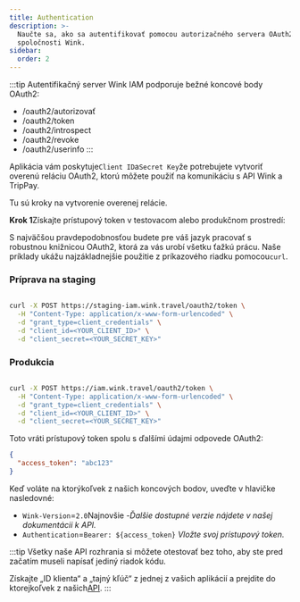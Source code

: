 ```yaml
---
title: Authentication
description: >-
  Naučte sa, ako sa autentifikovať pomocou autorizačného servera OAuth2 od
  spoločnosti Wink.
sidebar:
  order: 2
---
```

:::tip
Autentifikačný server Wink IAM podporuje bežné koncové body OAuth2:

* /oauth2/autorizovať
* /oauth2/token
* /oauth2/introspect
* /oauth2/revoke
* /oauth2/userinfo
  :::

Aplikácia vám poskytuje`Client ID`a`Secret Key`že potrebujete vytvoriť overenú reláciu OAuth2, ktorú môžete použiť na komunikáciu s API Wink a TripPay.

Tu sú kroky na vytvorenie overenej relácie.

**Krok 1**Získajte prístupový token v testovacom alebo produkčnom prostredí:

S najväčšou pravdepodobnosťou budete pre váš jazyk pracovať s robustnou knižnicou OAuth2, ktorá za vás urobí všetku ťažkú ​​prácu.
Naše príklady ukážu najzákladnejšie použitie z príkazového riadku pomocou`curl`.

### Príprava na staging

```bash

curl -X POST https://staging-iam.wink.travel/oauth2/token \
  -H "Content-Type: application/x-www-form-urlencoded" \
  -d "grant_type=client_credentials" \
  -d "client_id=<YOUR_CLIENT_ID>" \
  -d "client_secret=<YOUR_SECRET_KEY>"

```

### Produkcia

```bash

curl -X POST https://iam.wink.travel/oauth2/token \
  -H "Content-Type: application/x-www-form-urlencoded" \
  -d "grant_type=client_credentials" \
  -d "client_id=<YOUR_CLIENT_ID>" \
  -d "client_secret=<YOUR_SECRET_KEY>"

```

Toto vráti prístupový token spolu s ďalšími údajmi odpovede OAuth2:

```json
{
  "access_token": "abc123"
}
```

Keď voláte na ktorýkoľvek z našich koncových bodov, uveďte v hlavičke nasledovné:

* `Wink-Version`=`2.0`Najnovšie -*Ďalšie dostupné verzie nájdete v našej dokumentácii k API.*
* `Authentication`=`Bearer: ${access_token}` *Vložte svoj prístupový token.*

:::tip
Všetky naše API rozhrania si môžete otestovať bez toho, aby ste pred začatím museli napísať jediný riadok kódu.

Získajte „ID klienta“ a „tajný kľúč“ z jednej z vašich aplikácií a prejdite do ktorejkoľvek z našich[API](/developers/apis).
:::

